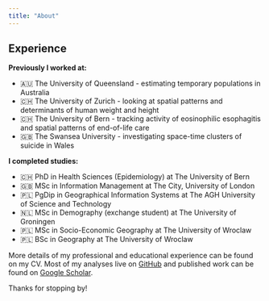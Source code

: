 ```yaml
---
title: "About"
---
```


## Experience

<i class="fas fa-briefcase"></i> **Previously I worked at:**

- 🇦🇺 The University of Queensland - estimating temporary populations in Australia
- 🇨🇭 The University of Zurich - looking at spatial patterns and determinants of human weight and height
- 🇨🇭 The University of Bern - tracking activity of eosinophilic esophagitis and spatial patterns of end-of-life care
- 🇬🇧 The Swansea University - investigating space-time clusters of suicide in Wales

<i class="fas fa-graduation-cap"></i> **I completed studies:**

- 🇨🇭 PhD in Health Sciences (Epidemiology) at The University of Bern
- 🇬🇧 MSc in Information Management at The City, University of London
- 🇵🇱 PgDip in Geographical Information Systems at The AGH University of Science and Technology
- 🇳🇱 MSc in Demography (exchange student) at The University of Groningen
- 🇵🇱 MSc in Socio-Economic Geography at The University of Wroclaw
- 🇵🇱 BSc in Geography at The University of Wroclaw

More details of my professional and educational experience can be found on my CV. Most of my analyses live on [GitHub](https://github.com/RPanczak) and published work can be found on [Google Scholar](https://scholar.google.com/citations?user=8j-L0asAAAAJ).

<i class="fas fa-paw"></i> Thanks for stopping by!